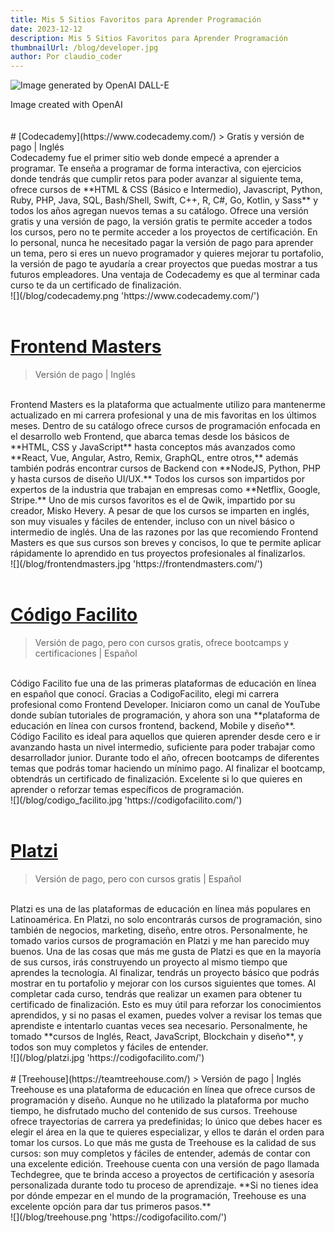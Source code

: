 ```yaml
---
title: Mis 5 Sitios Favoritos para Aprender Programación
date: 2023-12-12
description: Mis 5 Sitios Favoritos para Aprender Programación
thumbnailUrl: /blog/developer.jpg
author: Por claudio_coder
---
```


![](/blog/apps.png 'Image generated by OpenAI DALL-E')

<div className='text-xs text-center w-full mx-auto text-gray-600 italic'>
  <span>Image created with OpenAI</span>
</div>
<br />
<br />
# [Codecademy](https://www.codecademy.com/) 
> Gratis y versión de pago | Inglés
<br />
Codecademy fue el primer sitio web donde empecé a aprender a programar. Te enseña
a programar de forma interactiva, con ejercicios donde tendrás que cumplir retos
para poder avanzar al siguiente tema, ofrece cursos de **HTML & CSS (Básico e Intermedio),
Javascript, Python, Ruby, PHP, Java, SQL, Bash/Shell, Swift, C++, R, C#, Go, Kotlin,
y Sass** y todos los años agregan nuevos temas a su catálogo. Ofrece una versión
gratis y una versión de pago, la versión gratis te permite acceder a todos los cursos,
pero no te permite acceder a los proyectos de certificación. En lo personal, nunca
he necesitado pagar la versión de pago para aprender un tema, pero si eres un nuevo
programador y quieres mejorar tu portafolio, la versión de pago te ayudaría a crear
proyectos que puedas mostrar a tus futuros empleadores. Una ventaja de Codecademy
es que al terminar cada curso te da un certificado de finalización.
<br />
![](/blog/codecademy.png 'https://www.codecademy.com/')
<br />
<br />

# [Frontend Masters](https://frontendmasters.com/)

> Versión de pago | Inglés

<br />
Frontend Masters es la plataforma que actualmente utilizo para mantenerme actualizado
en mi carrera profesional y una de mis favoritas en los últimos meses. Dentro de
su catálogo ofrece cursos de programación enfocada en el desarrollo web Frontend,
que abarca temas desde los básicos de **HTML, CSS y JavaScript** hasta conceptos
más avanzados como **React, Vue, Angular, Astro, Remix, GraphQL, entre otros,** además
también podrás encontrar cursos de Backend con **NodeJS, Python, PHP y hasta cursos
de diseño UI/UX.** Todos los cursos son impartidos por expertos de la industria que
trabajan en empresas como **Netflix, Google, Stripe.** Uno de mis cursos favoritos
es el de Qwik, impartido por su creador, Misko Hevery. A pesar de que los cursos
se imparten en inglés, son muy visuales y fáciles de entender, incluso con un nivel
básico o intermedio de inglés. Una de las razones por las que recomiendo Frontend
Masters es que sus cursos son breves y concisos, lo que te permite aplicar rápidamente
lo aprendido en tus proyectos profesionales al finalizarlos.
<br />
![](/blog/frontendmasters.jpg 'https://frontendmasters.com/')
<br />
<br />

# [Código Facilito](https://codigofacilito.com/)

> Versión de pago, pero con cursos gratis, ofrece bootcamps y certificaciones | Español

<br />
Código Facilito fue una de las primeras plataformas de educación en línea en español
que conocí. Gracias a CodigoFacilito, elegi mi carrera profesional como Frontend
Developer. Iniciaron como un canal de YouTube donde subían tutoriales de programación,
y ahora son una **plataforma de educación en línea con cursos frontend, backend,
Mobile y diseño**. Código Facilito es ideal para aquellos que quieren aprender desde
cero e ir avanzando hasta un nivel intermedio, suficiente para poder trabajar como
desarrollador junior. Durante todo el año, ofrecen bootcamps de diferentes temas
que podrás tomar haciendo un mínimo pago. Al finalizar el bootcamp, obtendrás un
certificado de finalización. Excelente si lo que quieres en aprender o reforzar temas
específicos de programación.
<br />
![](/blog/codigo_facilito.jpg 'https://codigofacilito.com/')
<br /> <br />

# [Platzi](https://platzi.com/)

> Versión de pago, pero con cursos gratis | Español

<br />
Platzi es una de las plataformas de educación en línea más populares en Latinoamérica.
En Platzi, no solo encontrarás cursos de programación, sino también de negocios,
marketing, diseño, entre otros. Personalmente, he tomado varios cursos de programación
en Platzi y me han parecido muy buenos. Una de las cosas que más me gusta de Platzi
es que en la mayoría de sus cursos, irás construyendo un proyecto al mismo tiempo
que aprendes la tecnología. Al finalizar, tendrás un proyecto básico que podrás mostrar
en tu portafolio y mejorar con los cursos siguientes que tomes. Al completar cada
curso, tendrás que realizar un examen para obtener tu certificado de finalización.
Esto es muy útil para reforzar los conocimientos aprendidos, y si no pasas el examen,
puedes volver a revisar los temas que aprendiste e intentarlo cuantas veces sea necesario.
Personalmente, he tomado **cursos de Inglés, React, JavaScript, Blockchain y diseño**,
y todos son muy completos y fáciles de entender.
<br />
![](/blog/platzi.jpg 'https://codigofacilito.com/')
<br />
<br />
# [Treehouse](https://teamtreehouse.com/) 
> Versión de pago | Inglés
<br />
Treehouse es una plataforma de educación en línea que ofrece cursos de
programación y diseño. Aunque no he utilizado la plataforma por mucho tiempo, he
disfrutado mucho del contenido de sus cursos. Treehouse ofrece trayectorias de
carrera ya predefinidas; lo único que debes hacer es elegir el área en la que te
quieres especializar, y ellos te darán el orden para tomar los cursos. Lo que
más me gusta de Treehouse es la calidad de sus cursos: son muy completos y
fáciles de entender, además de contar con una excelente edición. Treehouse
cuenta con una versión de pago llamada Techdegree, que te brinda acceso a
proyectos de certificación y asesoría personalizada durante todo tu proceso de
aprendizaje. **Si no tienes idea por dónde empezar en el mundo de la
programación, Treehouse es una excelente opción para dar tus primeros pasos.**
<br />
![](/blog/treehouse.png 'https://codigofacilito.com/')
